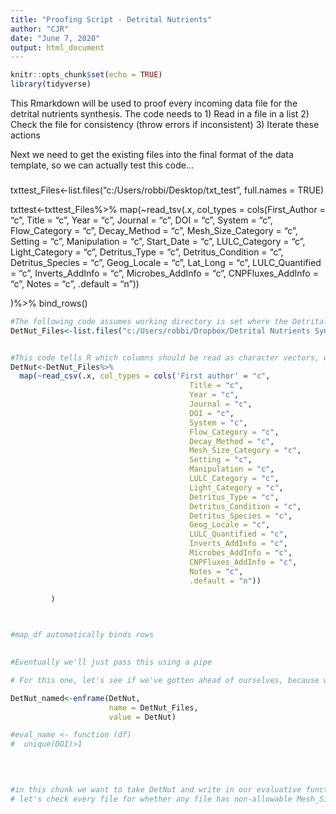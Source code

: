 ```yaml
---
title: "Proofing Script - Detrital Nutrients"
author: "CJR"
date: "June 7, 2020"
output: html_document
---
```


```r
knitr::opts_chunk$set(echo = TRUE)
library(tidyverse)
```

This Rmarkdown will be used to proof every incoming data file for the detrital nutrients synthesis. The code needs to 
1) Read in a file in a list
2) Check the file for consistency (throw errors if inconsistent)
3) Iterate these actions

Next we need to get the existing files into the final format of the data template, so we can actually test this code...


###
txttest_Files<-list.files("c:/Users/robbi/Desktop/txt_test", full.names = TRUE)

txttest<-txttest_Files%>%
  map(~read_tsv(.x, col_types = cols(First_Author = "c",
                                     Title = "c",
                                     Year = "c",
                                     Journal = "c",
                                     DOI = "c",
                                     System = "c",
                                     Flow_Category = "c",
                                     Decay_Method = "c",
                                     Mesh_Size_Category = "c",
                                     Setting = "c",
                                     Manipulation = "c",
                                     Start_Date = "c",
                                     LULC_Category = "c",
                                     Light_Category = "c",
                                     Detritus_Type = "c",
                                     Detritus_Condition = "c",
                                     Detritus_Species = "c",
                                     Geog_Locale = "c",
                                     Lat_Long = "c",
                                     LULC_Quantified = "c",
                                     Inverts_AddInfo = "c",
                                     Microbes_AddInfo = "c",
                                     CNPFluxes_AddInfo = "c",
                                     Notes = "c",
                                     .default = "n"))
      
  )%>%
  bind_rows()
```r
#The following code assumes working directory is set where the Detrital Nutrients .csv files are located (in Dropbox folder "Synthesis Data csv Files")
DetNut_Files<-list.files("c:/Users/robbi/Dropbox/Detrital Nutrients Synth/Synthesis Data csv Files", full.names = TRUE)#Pulls names of files into a list to be called later


#This code tells R which columns should be read as character vectors, with the default being numeric. This actually serves as our first check because it spits errors when these things might not be reasonable
DetNut<-DetNut_Files%>%
  map(~read_csv(.x, col_types = cols('First author' = "c",
                                        Title = "c",
                                        Year = "c",
                                        Journal = "c",
                                        DOI = "c",
                                        System = "c",
                                        Flow_Category = "c",
                                        Decay_Method = "c",
                                        Mesh_Size_Category = "c",
                                        Setting = "c",
                                        Manipulation = "c",
                                        LULC_Category = "c",
                                        Light_Category = "c",
                                        Detritus_Type = "c",
                                        Detritus_Condition = "c",
                                        Detritus_Species = "c",
                                        Geog_Locale = "c",
                                        LULC_Quantified = "c",
                                        Inverts_AddInfo = "c",
                                        Microbes_AddInfo = "c",
                                        CNPFluxes_AddInfo = "c",
                                        Notes = "c",
                                        .default = "n"))
      
         )



#map_df automatically binds rows
  

#Eventually we'll just pass this using a pipe

```



```r
# For this one, let's see if we've gotten ahead of ourselves, because we're already getting evaluative by assigning these

DetNut_named<-enframe(DetNut, 
                      name = DetNut_Files,
                      value = DetNut)

#eval_name <- function (df)
#  unique(DOI)>1

      
         

```

```r
#in this chunk we want to take DetNut and write in our evaluative functions
# let's check every file for whether any file has non-allowable Mesh_Size_Category factors




```



